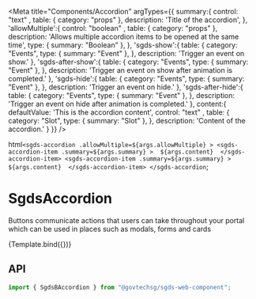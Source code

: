 
<Meta
  title="Components/Accordion"
  argTypes={{
    summary:{
      control: "text" ,
      table: { category: "props" },
      description: 'Title of the accordion',
    },
    'allowMultiple':{
      control: "boolean" ,
      table: { category: "props" },
      description: 'Allows multiple accordion items to be opened at the same time',
      type: { summary: "Boolean" },
    },
    'sgds-show':{
      table: { 
        category: "Events",
        type: { summary: "Event" },
      },
      description: 'Trigger an event on show.'
    },
    'sgds-after-show':{
      table: { 
        category: "Events",
        type: { summary: "Event" },
      },
      description: 'Trigger an event on show after animation is completed.'
    },
    'sgds-hide':{
      table: { 
        category: "Events",
        type: { summary: "Event" },
      },
      description: 'Trigger an event on hide.'
    },
    'sgds-after-hide':{
      table: { 
        category: "Events",
        type: { summary: "Event" },
      },
       description: 'Trigger an event on hide after animation is completed.'
    },
    content:{
      defaultValue: 'This is the accordion content',
      control: "text" ,
      table: { 
        category: "Slot",
        type: { summary: "Slot" },
      },
       description: 'Content of the accordion.'
    }
  }}
/>

  html`
  <sgds-accordion
    .allowMultiple=${args.allowMultiple}
    >
      <sgds-accordion-item
      .summary=${args.summary}
      > 
        ${args.content} 
      </sgds-accordion-item>
      <sgds-accordion-item
      .summary=${args.summary}
      > 
        ${args.content} 
      </sgds-accordion-item>
    </sgds-accordion
  `;

# SgdsAccordion

Buttons communicate actions that users can take throughout your portal which can be used in places such as modals, forms and cards

<Canvas>
  <Story name="Basic" args={{ summary: "This is an accordion" }}>
    {Template.bind({})}
  </Story>
</Canvas>

## API

```jsx
import { SgdsBAccordion } from "@govtechsg/sgds-web-component";
```

<ArgsTable story="Basic" />